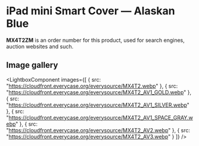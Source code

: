 
# iPad mini Smart Cover — Alaskan Blue

<Callout type='info' emoji='👉🏻'>**MX4T2ZM** is an order number for this product, used for search engines, auction websites and such.</Callout>

## Image gallery

<LightboxComponent
    images={[
      {
        src: "https://cloudfront.everycase.org/everysource/MX4T2.webp"
      },
      {
        src: "https://cloudfront.everycase.org/everysource/MX4T2_AV1_GOLD.webp"
      },
      {
        src: "https://cloudfront.everycase.org/everysource/MX4T2_AV1_SILVER.webp"
      },
      {
        src: "https://cloudfront.everycase.org/everysource/MX4T2_AV1_SPACE_GRAY.webp"
      },
      {
        src: "https://cloudfront.everycase.org/everysource/MX4T2_AV2.webp"
      },
      {
        src: "https://cloudfront.everycase.org/everysource/MX4T2_AV3.webp"
      }
    ]}
  />

